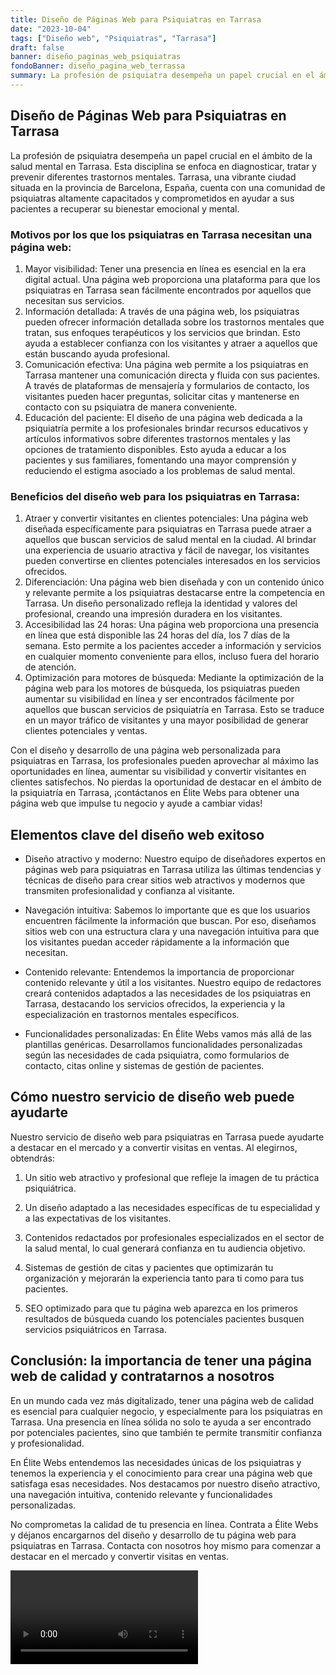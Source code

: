 ```yaml
---
title: Diseño de Páginas Web para Psiquiatras en Tarrasa
date: "2023-10-04"
tags: ["Diseño web", "Psiquiatras", "Tarrasa"]
draft: false
banner: diseño_paginas_web_psiquiatras
fondoBanner: diseño_pagina_web_terrassa
summary: La profesión de psiquiatra desempeña un papel crucial en el ámbito de la salud mental en Tarrasa. Esta disciplina se enfoca en diagnosticar, tratar y prevenir diferentes trastornos mentales. Tarrasa, una vibrante ciudad situada en la provincia de Barcelona, España, cuenta con una comunidad de psiquiatras altamente capacitados y comprometidos en ayudar a sus pacientes a recuperar su bienestar emocional y mental.
---
```



## Diseño de Páginas Web para Psiquiatras en Tarrasa

La profesión de psiquiatra desempeña un papel crucial en el ámbito de la salud mental en Tarrasa. Esta disciplina se enfoca en diagnosticar, tratar y prevenir diferentes trastornos mentales. Tarrasa, una vibrante ciudad situada en la provincia de Barcelona, España, cuenta con una comunidad de psiquiatras altamente capacitados y comprometidos en ayudar a sus pacientes a recuperar su bienestar emocional y mental.

### Motivos por los que los psiquiatras en Tarrasa necesitan una página web:

1. Mayor visibilidad: Tener una presencia en línea es esencial en la era digital actual. Una página web proporciona una plataforma para que los psiquiatras en Tarrasa sean fácilmente encontrados por aquellos que necesitan sus servicios.
2. Información detallada: A través de una página web, los psiquiatras pueden ofrecer información detallada sobre los trastornos mentales que tratan, sus enfoques terapéuticos y los servicios que brindan. Esto ayuda a establecer confianza con los visitantes y atraer a aquellos que están buscando ayuda profesional.
3. Comunicación efectiva: Una página web permite a los psiquiatras en Tarrasa mantener una comunicación directa y fluida con sus pacientes. A través de plataformas de mensajería y formularios de contacto, los visitantes pueden hacer preguntas, solicitar citas y mantenerse en contacto con su psiquiatra de manera conveniente.
4. Educación del paciente: El diseño de una página web dedicada a la psiquiatría permite a los profesionales brindar recursos educativos y artículos informativos sobre diferentes trastornos mentales y las opciones de tratamiento disponibles. Esto ayuda a educar a los pacientes y sus familiares, fomentando una mayor comprensión y reduciendo el estigma asociado a los problemas de salud mental.

### Beneficios del diseño web para los psiquiatras en Tarrasa:

1. Atraer y convertir visitantes en clientes potenciales: Una página web diseñada específicamente para psiquiatras en Tarrasa puede atraer a aquellos que buscan servicios de salud mental en la ciudad. Al brindar una experiencia de usuario atractiva y fácil de navegar, los visitantes pueden convertirse en clientes potenciales interesados en los servicios ofrecidos.
2. Diferenciación: Una página web bien diseñada y con un contenido único y relevante permite a los psiquiatras destacarse entre la competencia en Tarrasa. Un diseño personalizado refleja la identidad y valores del profesional, creando una impresión duradera en los visitantes.
3. Accesibilidad las 24 horas: Una página web proporciona una presencia en línea que está disponible las 24 horas del día, los 7 días de la semana. Esto permite a los pacientes acceder a información y servicios en cualquier momento conveniente para ellos, incluso fuera del horario de atención.
4. Optimización para motores de búsqueda: Mediante la optimización de la página web para los motores de búsqueda, los psiquiatras pueden aumentar su visibilidad en línea y ser encontrados fácilmente por aquellos que buscan servicios de psiquiatría en Tarrasa. Esto se traduce en un mayor tráfico de visitantes y una mayor posibilidad de generar clientes potenciales y ventas.

Con el diseño y desarrollo de una página web personalizada para psiquiatras en Tarrasa, los profesionales pueden aprovechar al máximo las oportunidades en línea, aumentar su visibilidad y convertir visitantes en clientes satisfechos. No pierdas la oportunidad de destacar en el ámbito de la psiquiatría en Tarrasa, ¡contáctanos en Élite Webs para obtener una página web que impulse tu negocio y ayude a cambiar vidas!

<GifSeo />

<Cta />

## Elementos clave del diseño web exitoso

- Diseño atractivo y moderno: Nuestro equipo de diseñadores expertos en páginas web para psiquiatras en Tarrasa utiliza las últimas tendencias y técnicas de diseño para crear sitios web atractivos y modernos que transmiten profesionalidad y confianza al visitante.

- Navegación intuitiva: Sabemos lo importante que es que los usuarios encuentren fácilmente la información que buscan. Por eso, diseñamos sitios web con una estructura clara y una navegación intuitiva para que los visitantes puedan acceder rápidamente a la información que necesitan.

- Contenido relevante: Entendemos la importancia de proporcionar contenido relevante y útil a los visitantes. Nuestro equipo de redactores creará contenidos adaptados a las necesidades de los psiquiatras en Tarrasa, destacando los servicios ofrecidos, la experiencia y la especialización en trastornos mentales específicos.

- Funcionalidades personalizadas: En Élite Webs vamos más allá de las plantillas genéricas. Desarrollamos funcionalidades personalizadas según las necesidades de cada psiquiatra, como formularios de contacto, citas online y sistemas de gestión de pacientes.

## Cómo nuestro servicio de diseño web puede ayudarte

Nuestro servicio de diseño web para psiquiatras en Tarrasa puede ayudarte a destacar en el mercado y a convertir visitas en ventas. Al elegirnos, obtendrás:

1. Un sitio web atractivo y profesional que refleje la imagen de tu práctica psiquiátrica.

2. Un diseño adaptado a las necesidades específicas de tu especialidad y a las expectativas de los visitantes.

3. Contenidos redactados por profesionales especializados en el sector de la salud mental, lo cual generará confianza en tu audiencia objetivo.

4. Sistemas de gestión de citas y pacientes que optimizarán tu organización y mejorarán la experiencia tanto para ti como para tus pacientes.

5. SEO optimizado para que tu página web aparezca en los primeros resultados de búsqueda cuando los potenciales pacientes busquen servicios psiquiátricos en Tarrasa.

## Conclusión: la importancia de tener una página web de calidad y contratarnos a nosotros

En un mundo cada vez más digitalizado, tener una página web de calidad es esencial para cualquier negocio, y especialmente para los psiquiatras en Tarrasa. Una presencia en línea sólida no solo te ayuda a ser encontrado por potenciales pacientes, sino que también te permite transmitir confianza y profesionalidad.

En Élite Webs entendemos las necesidades únicas de los psiquiatras y tenemos la experiencia y el conocimiento para crear una página web que satisfaga esas necesidades. Nos destacamos por nuestro diseño atractivo, una navegación intuitiva, contenido relevante y funcionalidades personalizadas.

No comprometas la calidad de tu presencia en línea. Contrata a Élite Webs y déjanos encargarnos del diseño y desarrollo de tu página web para psiquiatras en Tarrasa. Contacta con nosotros hoy mismo para comenzar a destacar en el mercado y convertir visitas en ventas.

<Video />

<CtaBot job="Psiquiatras" city="Tarrasa" />

<Gmaps query="Tarrasa+españa+maps" />
